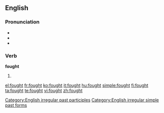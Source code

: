 ==English==

===Pronunciation===
* {{IPA|/'fɔʊt/}}
* {{audio|en-us-fought.ogg|Audio (US)}}
* {{rhymes|ɔːt}}

===Verb===
'''fought'''

# {{past of|[[fight]]}}

[[Category:English irregular past participles]]
[[Category:English irregular simple past forms]]

[[el:fought]]
[[fr:fought]]
[[ko:fought]]
[[it:fought]]
[[hu:fought]]
[[simple:fought]]
[[fi:fought]]
[[ta:fought]]
[[te:fought]]
[[vi:fought]]
[[zh:fought]]